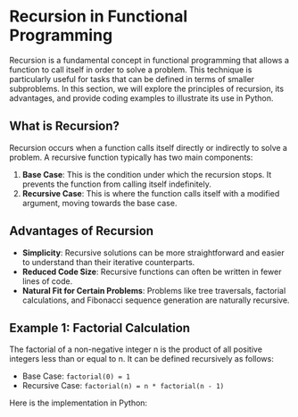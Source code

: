 # Recursion in Functional Programming

Recursion is a fundamental concept in functional programming that allows a function to call itself in order to solve a problem. This technique is particularly useful for tasks that can be defined in terms of smaller subproblems. In this section, we will explore the principles of recursion, its advantages, and provide coding examples to illustrate its use in Python.

## What is Recursion?

Recursion occurs when a function calls itself directly or indirectly to solve a problem. A recursive function typically has two main components:

1. **Base Case**: This is the condition under which the recursion stops. It prevents the function from calling itself indefinitely.
2. **Recursive Case**: This is where the function calls itself with a modified argument, moving towards the base case.

## Advantages of Recursion

- **Simplicity**: Recursive solutions can be more straightforward and easier to understand than their iterative counterparts.
- **Reduced Code Size**: Recursive functions can often be written in fewer lines of code.
- **Natural Fit for Certain Problems**: Problems like tree traversals, factorial calculations, and Fibonacci sequence generation are naturally recursive.

## Example 1: Factorial Calculation

The factorial of a non-negative integer n is the product of all positive integers less than or equal to n. It can be defined recursively as follows:

- Base Case: `factorial(0) = 1`
- Recursive Case: `factorial(n) = n * factorial(n - 1)`

Here is the implementation in Python: